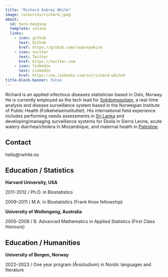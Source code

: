 ```yaml
---
title: "Richard Aubrey White"
image: resources/richard.jpeg
about:
  id: hero-heading
  template: solana
  links:
    - icon: github
      text: Github
      href: https://github.com/raubreywhite
    - icon: twitter
      text: Twitter
      href: https://twitter.com
    - icon: linkedin
      text: LinkedIn
      href: https://no.linkedin.com/in/richard-white4
title-block-banner: false
---
```


:::{#hero-heading}

Richard is an applied infectious diseases statistician based in Oslo, Norway. He is currently employed as the tech lead for [Sykdomspulsen](https://docs.sykdomspulsen.no), a real-time analysis and disease surveillance system based in the Norwegian Institute of Public Health (Folkehelseinstituttet). His international field experience includes performing needs assessments in [Sri Lanka](articles/2022-wickremesekera.pdf) and developing/managing surveillance systems for Ebola in Sierra Leone, acute watery diarrhea/cholera in Mozambique, and maternal health in [Palestine](articles/2021-isbeih.pdf).

:::

## Contact

hello@rwhite.no

## Education / Statistics

**Harvard University, USA**

2011--2012 / Ph.D. in Biostatistics

2009--2011 / M.A. in Biostatistics (Frank Knox fellowship)

**University of Wollongong, Australia**

2005--2009 / B. Advanced Mathematics in Applied Statistics (First Class Honours) 

## Education / Humanities

**University of Bergen, Norway**

2022--2023 / One year program (Årsstudium) in Nordic languages and literature

